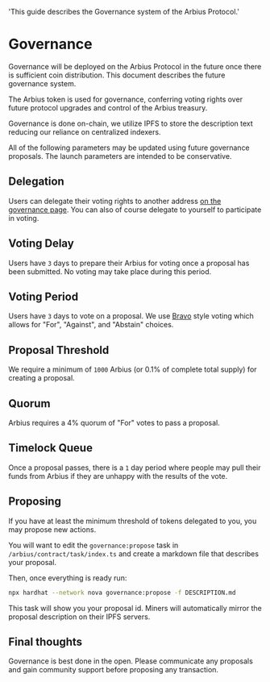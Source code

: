   'This guide describes the Governance system of the Arbius Protocol.'

# Governance

<Note>Governance will be deployed on the Arbius Protocol in the future once there is sufficient coin distribution. This document describes the future governance system.</Note>

The Arbius token is used for governance, conferring voting rights over future protocol upgrades and control of the Arbius treasury.

Governance is done on-chain, we utilize IPFS to store the description text reducing our reliance on centralized indexers.

All of the following parameters may be updated using future governance proposals. The launch parameters are intended to be conservative.

## Delegation

Users can delegate their voting rights to another address [on the governance page](https://arbius.ai/governance). You can also of course delegate to yourself to participate in voting.

## Voting Delay

Users have `3` days to prepare their Arbius for voting once a proposal has been submitted. No voting may take place during this period.

## Voting Period

Users have `3` days to vote on a proposal. We use [Bravo](https://docs.compound.finance/v2/governance/#governor-bravo) style voting which allows for "For", "Against", and "Abstain" choices.

## Proposal Threshold

We require a minimum of `1000` Arbius (or 0.1% of complete total supply) for creating a proposal.

## Quorum

Arbius requires a 4% quorum of "For" votes to pass a proposal.

## Timelock Queue

Once a proposal passes, there is a `1` day period where people may pull their funds from Arbius if they are unhappy with the results of the vote.

## Proposing

If you have at least the minimum threshold of tokens delegated to you, you may propose new actions.

You will want to edit the `governance:propose` task in `/arbius/contract/task/index.ts` and create a markdown file that describes your proposal.

Then, once everything is ready run:

```bash
npx hardhat --network nova governance:propose -f DESCRIPTION.md
```

This task will show you your proposal id. Miners will automatically mirror the proposal description on their IPFS servers. 

## Final thoughts

Governance is best done in the open. Please communicate any proposals and gain community support before proposing any transaction.
